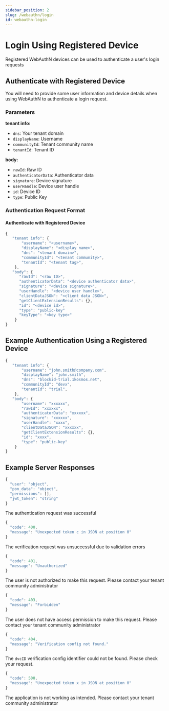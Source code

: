 ```yaml
---
sidebar_position: 2
slug: /webauthn/login
id: webauthn-login
---
```



# Login Using Registered Device

Registered WebAuthN devices can be used to authenticate a user's login requests


## **Authenticate with Registered Device**

You will need to provide some user information and device details when using WebAuthN to authenticate a login request.   


### Parameters

**tenant info:**
- `dns`: Your tenant domain 
- `displayName`: Username 
- `communityId`: Tenant community name
- `tenantId`: Tenant ID

**body:**
- `rawId`: Raw ID
- `authenticatorData`: Authenticator data
- `signature`: Device signature
- `userHandle`: Device user handle
- `id`: Device ID
- `type`: Public Key


### Authentication Request Format 


#### Authenticate with Registered Device

```jsx 
{
   "tenant info": {
	   "username": "<username>",
	   "displayName": "<display name>",
	   "dns": "<tenant domain>",
	   "communityId": "<tenant community>",
	   "tenantId": "<tenant tag>",
    },
   "body": {
      "rawId": "<raw ID>",
      "authenticatorData": "<device authenticator data>",
      "signature": "<device signature>",
      "userHandle": "<device user handle>",
      "clientDataJSON": "<client data JSON>",
      "getClientExtensionResults": {},
      "id": "<device id>",
      "type": "public-key"
      "keyType": "<key type>"
    }
} 
``` 

## **Example Authentication Using a Registered Device**

```jsx
{
   "tenant info": {
	   "username": "john.smith@company.com",
	   "displayName": "john.smith",
	   "dns": "blockid-trial.1kosmos.net",
	   "communityId": "devx",
	   "tenantId": "trial",
    },
   "body": {
       "username": "xxxxxx",
       "rawId": "xxxxxx",
       "authenticatorData": "xxxxxx",
       "signature": "xxxxxx",
       "userHandle": "xxxx",
       "clientDataJSON": "xxxxxx",
       "getClientExtensionResults": {},
       "id": "xxxx",
       "type": "public-key"
    }
}
```

## **Example Server Responses** 

<Tabs groupId="responses">
<TabItem value="200" Label="200 OK">

```jsx title="200 Success"
{
  "user": "object",
  "pon_data": "object",
  "permissions": [],
  "jwt_token": "string"
}
```
The authentication request was successful 

</TabItem>


<TabItem value="400" Label="400">

```jsx title="400 Validation Errors"
{
  "code": 400,
  "message": "Unexpected token c in JSON at position 0"
}
```
The verification request was unsuccessful due to validation errors


</TabItem>

<TabItem value="401" Label="401">

```jsx title="401 Unauthorized"
{
  "code": 401,
  "message": "Unauthorized"
}
```

The user is not authorized to make this request. Please contact your tenant community administrator

</TabItem>

<TabItem value="403" Label="403">

```jsx title="403 Forbidden"
{
  "code": 403,
  "message": "Forbidden"
}
```


The user does not have access permission to make this request. Please contact your tenant community administrator    

</TabItem>

<TabItem value="404" Label="404">

```jsx title="404" Label="404"
{
  "code": 404,
  "message": "Verification config not found."
}
```

The `dvcID` verification config identifier could not be found. Please check your request. 

</TabItem>

<TabItem value="500" Label="500">

```jsx title="Internal Server Error"
{
  "code": 500,
  "message": "Unexpected token x in JSON at position 0"
}
```

The application is not working as intended. Please contact your tenant community administrator    

</TabItem>


</Tabs>

